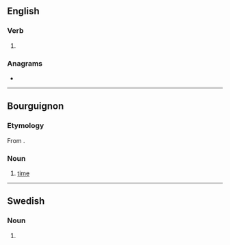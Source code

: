 ==English==

===Verb===
{{head|en|verb form}}

# {{en-third-person singular of|tamp}}

===Anagrams===
* {{anagrams|en|Stamp|stamp}}

----

==Bourguignon==

===Etymology===
From {{inh|roa-brg|la|tempus}}.

===Noun===
{{head|roa-brg|noun|g=m|plural|tamps}}

# [[time]]

----

==Swedish==

===Noun===
{{head|sv|noun form}}

# {{sv-noun-form-indef-gen|tamp}}